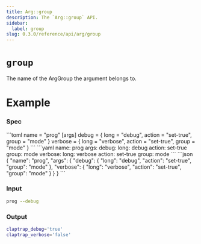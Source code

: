 ```yaml
---
title: Arg::group
description: The `Arg::group` API.
sidebar:
  label: group
slug: 0.3.0/reference/api/arg/group
---
```



# `group` <LinkButton href="https://docs.rs/clap/latest/clap/struct.Arg.html#method.group" icon="open-book" variant="minimal" />

<Badge text="since 0.1.0" size="small" />

The name of the ArgGroup the argument belongs to.

# Example

### Spec

<Tabs syncKey="format">
  <TabItem label="TOML">
    ```toml
    name = "prog"
    [args]
    debug = { long = "debug", action = "set-true", group = "mode" }
    verbose = { long = "verbose", action = "set-true", group = "mode" }
    ```
  </TabItem>

  <TabItem label="YAML">
    ```yaml
    name: prog
    args:
      debug:
        long: debug
        action: set-true
        group: mode
      verbose:
        long: verbose
        action: set-true
        group: mode
    ```
  </TabItem>

  <TabItem label="JSON">
    ```json
    {
      "name": "prog",
      "args": {
        "debug": {
          "long": "debug",
          "action": "set-true",
          "group": "mode"
        },
        "verbose": {
          "long": "verbose",
          "action": "set-true",
          "group": "mode"
        }
      }
    }
    ```
  </TabItem>
</Tabs>

### Input

```bash
prog --debug
```

### Output

```bash
claptrap_debug='true'
claptrap_verbose='false'
```
